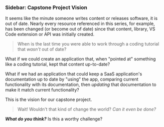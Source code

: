 
### Sidebar: Capstone Project Vision

It seems like the minute someone writes content or releases software, it is out of date. Nearly
every resource referenced in this series, for example, has been changed (or become out of date) since
that content, library, VS Code extension or API was initially created.

> When is the last time you were able to work through a coding tutorial that *wasn't* out of date?

What if we could create an application that, when "pointed at" something like 
a coding tutorial, kept that content up-to-date?

What if we had an application that could keep a SaaS application's documentation
up to date by "using" the app, comparing current functionality with its documentation, then 
*updating* that documentation to make it match current functionality?

This is the vision for our capstone project.

> Wait! Wouldn't that kind of change the world? *Can it even be done?* 

***What do you think?*** Is this a worthy challenge?
